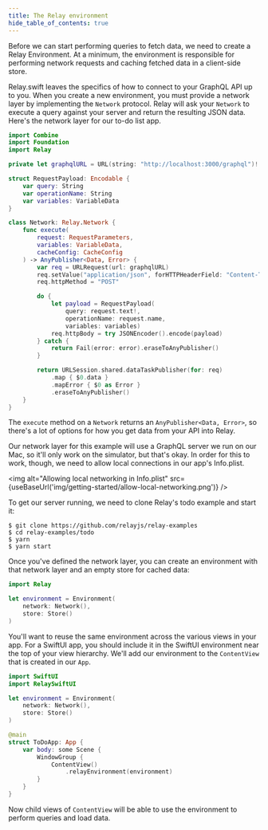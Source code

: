 ```yaml
---
title: The Relay environment
hide_table_of_contents: true
---
```



Before we can start performing queries to fetch data, we need to create a Relay Environment. At a minimum, the environment is responsible for performing network requests and caching fetched data in a client-side store.

Relay.swift leaves the specifics of how to connect to your GraphQL API up to you. When you create a new environment, you must provide a network layer by implementing the `Network` protocol. Relay will ask your `Network` to execute a query against your server and return the resulting JSON data. Here's the network layer for our to-do list app.

```swift
import Combine
import Foundation
import Relay

private let graphqlURL = URL(string: "http://localhost:3000/graphql")!

struct RequestPayload: Encodable {
    var query: String
    var operationName: String
    var variables: VariableData
}

class Network: Relay.Network {
    func execute(
        request: RequestParameters,
        variables: VariableData,
        cacheConfig: CacheConfig
    ) -> AnyPublisher<Data, Error> {
        var req = URLRequest(url: graphqlURL)
        req.setValue("application/json", forHTTPHeaderField: "Content-Type")
        req.httpMethod = "POST"

        do {
            let payload = RequestPayload(
                query: request.text!,
                operationName: request.name,
                variables: variables)
            req.httpBody = try JSONEncoder().encode(payload)
        } catch {
            return Fail(error: error).eraseToAnyPublisher()
        }

        return URLSession.shared.dataTaskPublisher(for: req)
            .map { $0.data }
            .mapError { $0 as Error }
            .eraseToAnyPublisher()
    }
}
```

The `execute` method on a `Network` returns an `AnyPublisher<Data, Error>`, so there's a lot of options for how you get data from your API into Relay.

Our network layer for this example will use a GraphQL server we run on our Mac, so it'll only work on the simulator, but that's okay. In order for this to work, though, we need to allow local connections in our app's Info.plist.

<img alt="Allowing local networking in Info.plist" src={useBaseUrl('img/getting-started/allow-local-networking.png')} />

To get our server running, we need to clone Relay's todo example and start it:

```
$ git clone https://github.com/relayjs/relay-examples
$ cd relay-examples/todo
$ yarn
$ yarn start
```

Once you've defined the network layer, you can create an environment with that network layer and an empty store for cached data:

```swift
import Relay

let environment = Environment(
	network: Network(),
	store: Store()
)
```

You'll want to reuse the same environment across the various views in your app. For a SwiftUI app, you should include it in the SwiftUI environment near the top of your view hierarchy. We'll add our environment to the `ContentView` that is created in our `App`.

```swift
import SwiftUI
import RelaySwiftUI

let environment = Environment(
	network: Network(),
	store: Store()
)

@main
struct ToDoApp: App {
	var body: some Scene {
		WindowGroup {
			ContentView()
				.relayEnvironment(environment)
		}
	}
}
```

Now child views of `ContentView` will be able to use the environment to perform queries and load data.